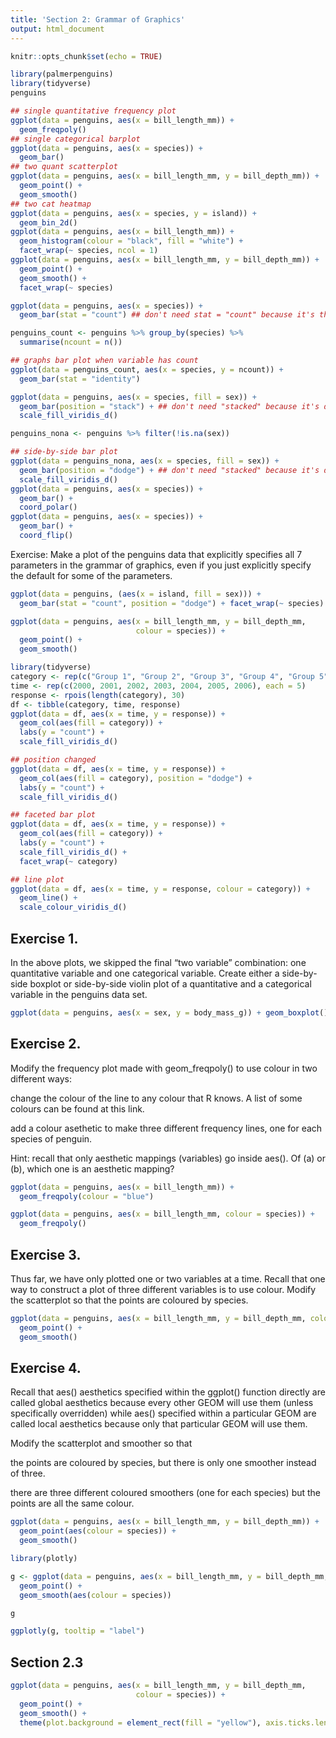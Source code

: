 ```yaml
---
title: 'Section 2: Grammar of Graphics'
output: html_document
---
```


```r
knitr::opts_chunk$set(echo = TRUE)
```

```r
library(palmerpenguins)
library(tidyverse)
penguins

## single quantitative frequency plot
ggplot(data = penguins, aes(x = bill_length_mm)) +
  geom_freqpoly()
## single categorical barplot
ggplot(data = penguins, aes(x = species)) +
  geom_bar()
## two quant scatterplot
ggplot(data = penguins, aes(x = bill_length_mm, y = bill_depth_mm)) +
  geom_point() +
  geom_smooth()
## two cat heatmap
ggplot(data = penguins, aes(x = species, y = island)) +
  geom_bin_2d()
ggplot(data = penguins, aes(x = bill_length_mm)) +
  geom_histogram(colour = "black", fill = "white") +
  facet_wrap(~ species, ncol = 1)
ggplot(data = penguins, aes(x = bill_length_mm, y = bill_depth_mm)) +
  geom_point() +
  geom_smooth() +
  facet_wrap(~ species)
```
```r
ggplot(data = penguins, aes(x = species)) +
  geom_bar(stat = "count") ## don't need stat = "count" because it's the default.

penguins_count <- penguins %>% group_by(species) %>% 
  summarise(ncount = n())

## graphs bar plot when variable has count
ggplot(data = penguins_count, aes(x = species, y = ncount)) +
  geom_bar(stat = "identity")

ggplot(data = penguins, aes(x = species, fill = sex)) +
  geom_bar(position = "stack") + ## don't need "stacked" because it's default
  scale_fill_viridis_d()

penguins_nona <- penguins %>% filter(!is.na(sex))

## side-by-side bar plot
ggplot(data = penguins_nona, aes(x = species, fill = sex)) +
  geom_bar(position = "dodge") + ## don't need "stacked" because it's default
  scale_fill_viridis_d()
ggplot(data = penguins, aes(x = species)) +
  geom_bar() +
  coord_polar()
ggplot(data = penguins, aes(x = species)) + 
  geom_bar() +
  coord_flip()
```

Exercise: Make a plot of the penguins data that explicitly specifies all 7 parameters in the grammar of graphics, even if you just explicitly specify the default for some of the parameters.

```r
ggplot(data = penguins, (aes(x = island, fill = sex))) + 
  geom_bar(stat = "count", position = "dodge") + facet_wrap(~ species) + coord_flip()
```

```r
ggplot(data = penguins, aes(x = bill_length_mm, y = bill_depth_mm,
                            colour = species)) +
  geom_point() +
  geom_smooth()
```

```r
library(tidyverse)
category <- rep(c("Group 1", "Group 2", "Group 3", "Group 4", "Group 5"), 7)
time <- rep(c(2000, 2001, 2002, 2003, 2004, 2005, 2006), each = 5) 
response <- rpois(length(category), 30)
df <- tibble(category, time, response)
ggplot(data = df, aes(x = time, y = response)) +
  geom_col(aes(fill = category)) +
  labs(y = "count") +
  scale_fill_viridis_d()

## position changed
ggplot(data = df, aes(x = time, y = response)) +
  geom_col(aes(fill = category), position = "dodge") +
  labs(y = "count") +
  scale_fill_viridis_d()

## faceted bar plot
ggplot(data = df, aes(x = time, y = response)) +
  geom_col(aes(fill = category)) +
  labs(y = "count") +
  scale_fill_viridis_d() + 
  facet_wrap(~ category)

## line plot
ggplot(data = df, aes(x = time, y = response, colour = category)) + 
  geom_line() +
  scale_colour_viridis_d()
```

## Exercise 1.
In the above plots, we skipped the final “two variable” combination: one quantitative variable and one categorical variable. Create either a side-by-side boxplot or side-by-side violin plot of a quantitative and a categorical variable in the penguins data set.

```r
ggplot(data = penguins, aes(x = sex, y = body_mass_g)) + geom_boxplot()
```

## Exercise 2.
Modify the frequency plot made with geom_freqpoly() to use colour in two different ways:

change the colour of the line to any colour that R knows. A list of some colours can be found at this link.

add a colour asethetic to make three different frequency lines, one for each species of penguin.

Hint: recall that only aesthetic mappings (variables) go inside aes(). Of (a) or (b), which one is an aesthetic mapping?

```r
ggplot(data = penguins, aes(x = bill_length_mm)) +
  geom_freqpoly(colour = "blue")

ggplot(data = penguins, aes(x = bill_length_mm, colour = species)) +
  geom_freqpoly()
```

## Exercise 3.
Thus far, we have only plotted one or two variables at a time. Recall that one way to construct a plot of three different variables is to use colour. Modify the scatterplot so that the points are coloured by species.

```r
ggplot(data = penguins, aes(x = bill_length_mm, y = bill_depth_mm, colour = species)) +
  geom_point() +
  geom_smooth()
```

## Exercise 4.
Recall that aes() aesthetics specified within the ggplot() function directly are called global aesthetics because every other GEOM will use them (unless specifically overridden) while aes() specified within a particular GEOM are called local aesthetics because only that particular GEOM will use them.

Modify the scatterplot and smoother so that

the points are coloured by species, but there is only one smoother instead of three.

there are three different coloured smoothers (one for each species) but the points are all the same colour.

```r
ggplot(data = penguins, aes(x = bill_length_mm, y = bill_depth_mm)) +
  geom_point(aes(colour = species)) +
  geom_smooth()

library(plotly)

g <- ggplot(data = penguins, aes(x = bill_length_mm, y = bill_depth_mm, label = island)) +
  geom_point() +
  geom_smooth(aes(colour = species))

g

ggplotly(g, tooltip = "label")
```

## Section 2.3

```r
ggplot(data = penguins, aes(x = bill_length_mm, y = bill_depth_mm,
                            colour = species)) +
  geom_point() +
  geom_smooth() + 
  theme(plot.background = element_rect(fill = "yellow"), axis.ticks.length = unit(1.1, "cm"), legend.key = element_rect(fill = "darkorange3", colour = "blue"), legend.text = element_text(size = 8, colour = "red"), axis.title.y = element_text(size = rel(1.5), angle = 45), legend.position = c(0,0), legend.direction = "horizontal", aspect.ratio = 5)
```